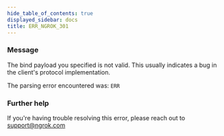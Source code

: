 ```yaml
---
hide_table_of_contents: true
displayed_sidebar: docs
title: ERR_NGROK_301
---
```


### Message

The bind payload you specified is not valid.
This usually indicates a bug in the client's protocol implementation.

The parsing error encountered was:
`ERR`

<ErrorDetails />

### Further help

If you're having trouble resolving this error, please reach out to [support@ngrok.com](mailto:support@ngrok.com?subject=Help%20with%20ERR_NGROK_301)

